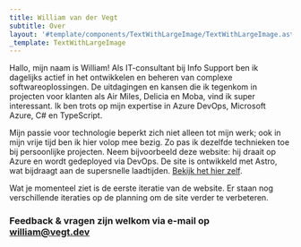 ```yaml
---
title: William van der Vegt
subtitle: Over
layout: '#template/components/TextWithLargeImage/TextWithLargeImage.astro'
_template: TextWithLargeImage
---
```


Hallo, mijn naam is William! Als IT-consultant bij Info Support ben ik dagelijks actief in het ontwikkelen en beheren van complexe softwareoplossingen. De uitdagingen en kansen die ik tegenkom in projecten voor klanten als Air Miles, Delicia en Moba, vind ik super interessant. Ik ben trots op mijn expertise in Azure DevOps, Microsoft Azure, C# en TypeScript.

Mijn passie voor technologie beperkt zich niet alleen tot mijn werk; ook in mijn vrije tijd ben ik hier volop mee bezig. Zo pas ik dezelfde technieken toe bij persoonlijke projecten. Neem bijvoorbeeld deze website: hij draait op Azure en wordt gedeployed via DevOps. De site is ontwikkeld met Astro, wat bijdraagt aan de supersnelle laadtijden. [Bekijk het hier zelf](https://pagespeed.web.dev/analysis?url=https%3A%2F%2Fwww.vegt.dev%2F).

Wat je momenteel ziet is de eerste iteratie van de website. Er staan nog verschillende iteraties op de planning om de site verder te verbeteren.

### Feedback & vragen zijn welkom via e-mail op [william@vegt.dev](mailto\:william@vegt.dev)
